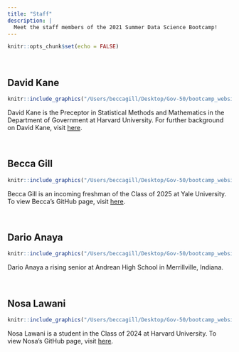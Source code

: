 ```yaml
---
title: "Staff"
description: |
  Meet the staff members of the 2021 Summer Data Science Bootcamp!
---
```


```r
knitr::opts_chunk$set(echo = FALSE)
```


&nbsp;

## David Kane

```r
knitr::include_graphics("/Users/beccagill/Desktop/Gov-50/bootcamp_website/staff/images/david_kane.png")
```

David Kane is the Preceptor in Statistical Methods and Mathematics in the Department of Government at Harvard University. For further background on David Kane, visit [here](https://www.davidkane.info).

&nbsp;

## Becca Gill

```r
knitr::include_graphics("/Users/beccagill/Desktop/Gov-50/bootcamp_website/staff/images/becca.jpg")
```

Becca Gill is an incoming freshman of the Class of 2025 at Yale University. To view Becca's GitHub page, visit [here](https://github.com/BeccaGill).

&nbsp;

## Dario Anaya

```r
knitr::include_graphics("/Users/beccagill/Desktop/Gov-50/bootcamp_website/staff/images/dario.jpg")
```

Dario Anaya a rising senior at Andrean High School in Merrillville, Indiana.

&nbsp;

## Nosa Lawani

```r
knitr::include_graphics("/Users/beccagill/Desktop/Gov-50/bootcamp_website/staff/images/nosa.jpg")
```

Nosa Lawani is a student in the Class of 2024 at Harvard University. To view Nosa's GitHub page, visit [here](https://github.com/lawanin).
